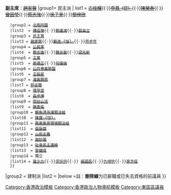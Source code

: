 {{Navbox
|name       = 東區區議會議員 (2020-2023)
|title      = [[東區區議會]]議員 (2020-2023)
|image      = 
|state      = {{{state<includeonly>|collapsed</includeonly>}}}
|listclass  = hlist
|groupstyle = width: 12.5em; text-align: left;
|liststyle = width: auto; text-align: left;
|above = '''主席'''：<del>[[黎志強]]</del>{{·}}'''副主席'''：<del>[[趙家賢]]</del>
|group1= 民主派
| list1 =
{{Navbox subgroup
   |group1 = <del>[[柴灣起動]]</del>
   |list1 = <DEL>[[黃宜 (香港)|黃宜]]</DEL>{{·}}<DEL>[[古桂耀]]</DEL>{{·}}<del>[[李鳳琼|李鳳-{琼}-]]</del>{{·}}<del>[[陳榮泰]]</del>{{·}}<del>[[曾因瑩]]</del>{{·}}<del>[[蔡志強 (香港)|蔡志強]]</del>{{·}}<DEL>[[徐子見]]</DEL>{{·}}<del>[[黎梓欣]]</del>
   |group2 = <DEL>[[北炮同盟]]</DEL>
   |list2  = <del>[[傅佳琳]]</del>{{·}}<DEL>[[鄭達鴻 (香港)|鄭達鴻]]</del>{{·}}<del>[[裴自立]]</del>
   |group3 = [[民主黨 (香港)|民主黨]]
   |list3 = <del>[[趙家賢]]</del>{{·}}<del>[[蘇逸恒|蘇逸-{恒}-]]</del>{{·}}[[周卓奇]]
   |group4 = <del>[[公民黨 (香港)|公民黨]]</del>
   |list4  = <del>[[黎志強]]</DEL>{{·}}<DEL>[[魏志豪]]</DEL>{{·}}<DEL>[[梁兆新]]</del>
   |group5 = <del>[[工黨 (香港)|工黨]]</del>
   |list5  = <del>[[麥德正]]</DEL>{{·}}<DEL>[[何偉倫]]</del>
   |group6 = <del>[[公共專業聯盟]]</del>
   |list6  = <del>[[王振星]]</del>
   |group7 = <del>[[灣東願景]]</del>
   |list7 = <del>[[郭志聰]]</del>
   |group8 = <del>[[環翠堂]]</del>
   |list8  = <del>[[吳卓燁]]</del>
   |group9 = <del>[[炮台山活]]</del>
   |list9  = <del>[[陳嘉佑 (香港)|陳嘉佑]]</del>
   |group10 = <del>[[鰂魚涌海濱關注組]]</del>
   |list10  = <del>[[陳寶琼|陳寶-{琼}-]]</del>
   |group11 = <del>[[興東東熹環境關注組]]</del>
   |list11  = <del>[[張振傑]]</del>
   |group12 = <DEL>[[山民主義]]</DEL>
   |list12  = <DEL>[[謝妙儀]]</DEL>
   |group13 = <del>[[社會民主連線]]</del>
   |list13  = <del>[[曾健成]]</del>
   |group14 = 獨立
   |list14 = <del>[[韋少力]]</del>{{·}}[[梁詠詩]]{{·}} <del>[[張國昌]]</del>{{·}}[[仇栩欣]]{{·}}<del>[[李予信]]</del>
   }}
|group2 = 建制派
|list2 = 
{{Navbox subgroup
  |group1 = [[民主建港協進聯盟|民建聯]]
  |list1 = [[李清霞]]
  |group2 = [[自由黨 (香港)|自由黨]]
  |list2 = [[阮建中]]
  |group3 = [[香港工會聯合會|工聯會]]
  |list3  = [[郭偉强]]
}}
|below =註：'''刪除線'''为已辭職或已失去資格的前議員
}}<noinclude>
[[Category:香港政治模板]]
[[Category:香港政治人物導航模板]]
</noinclude>
<includeonly>[[Category:東區區議員]]</includeonly>
